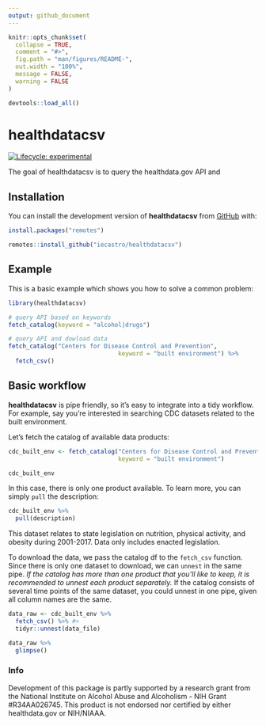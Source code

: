 ```yaml
---
output: github_document
---
```


<!-- README.md is generated from README.Rmd. Please edit that file -->

```r
knitr::opts_chunk$set(
  collapse = TRUE,
  comment = "#>",
  fig.path = "man/figures/README-",
  out.width = "100%",
  message = FALSE,
  warning = FALSE
)

devtools::load_all()

```

# healthdatacsv

<!-- badges: start -->
[![Lifecycle: experimental](https://img.shields.io/badge/lifecycle-experimental-orange.svg)](https://www.tidyverse.org/lifecycle/#experimental)
<!-- badges: end -->

The goal of healthdatacsv is to query the healthdata.gov API and 

## Installation

You can install the development version of **healthdatacsv** from [GitHub](https://github.com/) with:

``` r
install.packages("remotes")

remotes::install_github("iecastro/healthdatacsv")

```

## Example

This is a basic example which shows you how to solve a common problem:

```r
library(healthdatacsv)

# query API based on keywords
fetch_catalog(keyword = "alcohol|drugs")

# query API and dowload data
fetch_catalog("Centers for Disease Control and Prevention",
                               keyword = "built environment") %>% 
  fetch_csv()


```


## Basic workflow

**healthdatacsv** is pipe friendly, so it's easy to integrate into a tidy workflow. For example, say you're interested in searching CDC datasets related to the built environment.  

Let's fetch the catalog of available data products:

```r
cdc_built_env <- fetch_catalog("Centers for Disease Control and Prevention",
                               keyword = "built environment")

cdc_built_env

```

In this case, there is only one product available.  To learn more, you can simply `pull` the description:

```r
cdc_built_env %>%
  pull(description)

```

This dataset relates to state legislation on nutrition, physical activity, and obesity during 2001-2017.  Data only includes enacted legislation.

To download the data, we pass the catalog df to the `fetch_csv` function.  Since there is only one dataset to download, we can `unnest` in the same pipe.  *If the catalog has more than one product that you'll like to keep, it is recommended to unnest each product separately.* If the catalog consists of several time points of the same dataset, you could unnest in one pipe, given all column names are the same. 


```r
data_raw <- cdc_built_env %>%
  fetch_csv() %>% #> 
  tidyr::unnest(data_file)

data_raw %>%
  glimpse()

```

### Info

Development of this package is partly supported by a research grant from the National Institute on Alcohol Abuse and Alcoholism - NIH Grant #R34AA026745. This product is not endorsed nor certified by either healthdata.gov or NIH/NIAAA.


